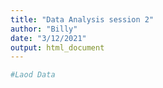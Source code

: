 ```yaml
---
title: "Data Analysis session 2"
author: "Billy"
date: "3/12/2021"
output: html_document
---
```




```r
#Laod Data

```
